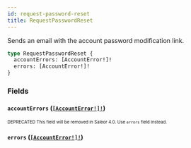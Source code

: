 ```yaml
---
id: request-password-reset
title: RequestPasswordReset
---
```


Sends an email with the account password modification link.

```graphql
type RequestPasswordReset {
  accountErrors: [AccountError!]!
  errors: [AccountError!]!
}
```

### Fields

#### `accountErrors` ([`[AccountError!]!`](/developer/api-reference/objects/account-error.mdx))

<sub><sup><span className="deprecatedTag">DEPRECATED</span> This field will be removed in Saleor 4.0. Use `errors` field instead.</sup></sub>

#### `errors` ([`[AccountError!]!`](/developer/api-reference/objects/account-error.mdx))
